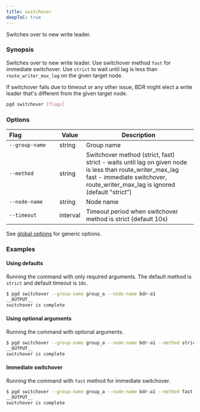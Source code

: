 ```yaml
---
title: switchover
deepToC: true
---
```


Switches over to new write leader.

### Synopsis

Switches over to new write leader. Use switchover method `fast` for immediate switchover. Use `strict` to wait until lag is less than `route_writer_max_lag` on the given target node. 

If switchover fails due to timeout or any other issue, BDR might elect a write leader that's different from the given target node.

```sh
pgd switchover [flags]
```

### Options

| Flag&nbsp;&nbsp;&nbsp;&nbsp;&nbsp;&nbsp;&nbsp;&nbsp;&nbsp;&nbsp;&nbsp;&nbsp;&nbsp;&nbsp;&nbsp;&nbsp;&nbsp;&nbsp;&nbsp;&nbsp;           | Value    | Description                                                                                                                                                                                           |
|----------------|----------|-------------------------------------------------------------------------------------------------------------------------------------------------------------------------------------------------------|
| `--group-name` | string   | Group name                                                                                                                                                                                            |
| `--method`     | string   | Switchover method (strict, fast) <br/> strict - waits until lag on given node is less than route_writer_max_lag <br/> fast - immediate switchover, route_writer_max_lag is ignored (default "strict") |
| `--node-name`  | string   | Node name                                                                                                                                                                                             |
| `--timeout`    | interval | Timeout period when switchover method is strict (default 10s)                                                                                                                                         |

See [global options](../command_ref#options-inherited-from-parent-commands) for generic options.


### Examples

#### Using defaults 

Running the command with only required arguments. The default method is `strict` and default timeout is `10s`.

```bash
$ pgd switchover --group-name group_a --node-name bdr-a1
__OUTPUT__
switchover is complete
```

#### Using optional arguments

Running the command with optional arguments.

```bash
$ pgd switchover --group-name group_a --node-name bdr-a1 --method strict --timeout 15s
__OUTPUT__
switchover is complete
```

#### Immediate switchover

Running the command with `fast` method for immediate switchover.

```bash
$ pgd switchover --group-name group_a --node-name bdr-a1 --method fast
__OUTPUT__
switchover is complete
```

